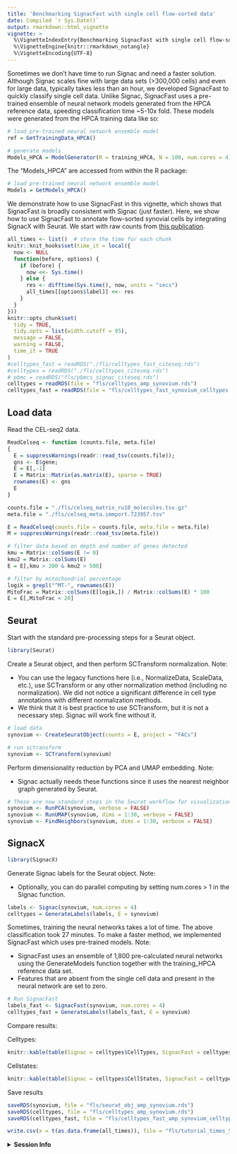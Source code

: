 ```yaml
---
title: 'Benchmarking SignacFast with single cell flow-sorted data'
date: Compiled `r Sys.Date()`
output: rmarkdown::html_vignette
vignette: >
  %\VignetteIndexEntry{Benchmarking SignacFast with single cell flow-sorted data}
  %\VignetteEngine{knitr::rmarkdown_notangle}
  %\VignetteEncoding{UTF-8}
---
```


Sometimes we don't have time to run Signac and need a faster solution. Although Signac scales fine with large data sets (>300,000 cells) and even for large data, typically takes less than an hour, we developed SignacFast to quickly classify single cell data. Unlike Signac, SignacFast uses a pre-trained ensemble of neural network models generated from the HPCA reference data, speeding classification time ~5-10x fold. These models were generated from the HPCA training data like so:

```r
# load pre-trained neural network ensemble model
ref = GetTrainingData_HPCA()

# generate models
Models_HPCA = ModelGenerator(R = training_HPCA, N = 100, num.cores = 4)
```

The "Models_HPCA" are accessed from within the R package:

```r
# load pre-trained neural network ensemble model
Models = GetModels_HPCA()
```

We demonstrate how to use SignacFast in this vignette, which shows that SignacFast is broadly consistent with Signac (just faster).
Here, we show how to use SignacFast to annotate flow-sorted synovial cells by integrating SignacX with Seurat. We start with raw counts from [this publication](https://www.nature.com/articles/s41590-019-0378-1). 

```r
all_times <- list()  # store the time for each chunk
knitr::knit_hooks$set(time_it = local({
  now <- NULL
  function(before, options) {
    if (before) {
      now <<- Sys.time()
    } else {
      res <- difftime(Sys.time(), now, units = "secs")
      all_times[[options$label]] <<- res
    }
  }
}))
knitr::opts_chunk$set(
  tidy = TRUE,
  tidy.opts = list(width.cutoff = 95),
  message = FALSE,
  warning = FALSE,
  time_it = TRUE
)
#celltypes_fast = readRDS("./fls/celltypes_fast_citeseq.rds")
#celltypes = readRDS("./fls/celltypes_citeseq.rds")
# pbmc = readRDS("fls/pbmcs_signac_citeseq.rds")
celltypes = readRDS(file = "fls/celltypes_amp_synovium.rds")
celltypes_fast = readRDS(file = "fls/celltypes_fast_synovium_celltypes.rds")
```

## Load data

Read the CEL-seq2 data.

```r
ReadCelseq <- function (counts.file, meta.file)
{
  E = suppressWarnings(readr::read_tsv(counts.file));
  gns <- E$gene;
  E = E[,-1]
  E = Matrix::Matrix(as.matrix(E), sparse = TRUE)
  rownames(E) <- gns
  E
}

counts.file = "./fls/celseq_matrix_ru10_molecules.tsv.gz"
meta.file = "./fls/celseq_meta.immport.723957.tsv"

E = ReadCelseq(counts.file = counts.file, meta.file = meta.file)
M = suppressWarnings(readr::read_tsv(meta.file))

# filter data based on depth and number of genes detected
kmu = Matrix::colSums(E != 0)
kmu2 = Matrix::colSums(E)
E = E[,kmu > 200 & kmu2 > 500]

# filter by mitochondrial percentage
logik = grepl("^MT-", rownames(E))
MitoFrac = Matrix::colSums(E[logik,]) / Matrix::colSums(E) * 100
E = E[,MitoFrac < 20]
```

## Seurat 

Start with the standard pre-processing steps for a Seurat object.

```r
library(Seurat)
```

Create a Seurat object, and then perform SCTransform normalization. Note:

* You can use the legacy functions here (i.e., NormalizeData, ScaleData, etc.), use SCTransform or any other normalization method (including no normalization). We did not notice a significant difference in cell type annotations with different normalization methods.
* We think that it is best practice to use SCTransform, but it is not a necessary step. Signac will work fine without it.

```r
# load data
synovium <- CreateSeuratObject(counts = E, project = "FACs")

# run sctransform
synovium <- SCTransform(synovium)
```

Perform dimensionality reduction by PCA and UMAP embedding. Note:

* Signac actually needs these functions since it uses the nearest neighbor graph generated by Seurat.

```r
# These are now standard steps in the Seurat workflow for visualization and clustering
synovium <- RunPCA(synovium, verbose = FALSE)
synovium <- RunUMAP(synovium, dims = 1:30, verbose = FALSE)
synovium <- FindNeighbors(synovium, dims = 1:30, verbose = FALSE)
```

## SignacX

```r
library(SignacX)
```

Generate Signac labels for the Seurat object. Note:

* Optionally, you can do parallel computing by setting num.cores > 1 in the Signac function.

```r
labels <- Signac(synovium, num.cores = 4)
celltypes = GenerateLabels(labels, E = synovium)
```

Sometimes, training the neural networks takes a lot of time. The above classification took 27 minutes. To make a faster method, we implemented SignacFast which uses pre-trained models. Note:

* SignacFast uses an ensemble of 1,800 pre-calculated neural networks using the GenerateModels function together with the training_HPCA reference data set.
* Features that are absent from the single cell data and present in the neural network are set to zero.

```r
# Run SignacFast
labels_fast <- SignacFast(synovium, num.cores = 4)
celltypes_fast = GenerateLabels(labels_fast, E = synovium)
```

Compare results:

Celltypes:
```r
knitr::kable(table(Signac = celltypes$CellTypes, SignacFast = celltypes_fast$CellTypes), format = "html")
```

Cellstates:
```r
knitr::kable(table(Signac = celltypes$CellStates, SignacFast = celltypes_fast$CellStates), format = "html")
```

Save results
```r
saveRDS(synovium, file = "fls/seurat_obj_amp_synovium.rds")
saveRDS(celltypes, file = "fls/celltypes_amp_synovium.rds")
saveRDS(celltypes_fast, file = "fls/celltypes_fast_amp_synovium_celltypes.rds")
```

```r
write.csv(x = t(as.data.frame(all_times)), file = "fls/tutorial_times_SignacFast_AMP.csv")
```

<details>
  <summary>**Session Info**</summary>
```r
sessionInfo()
```
</details>
